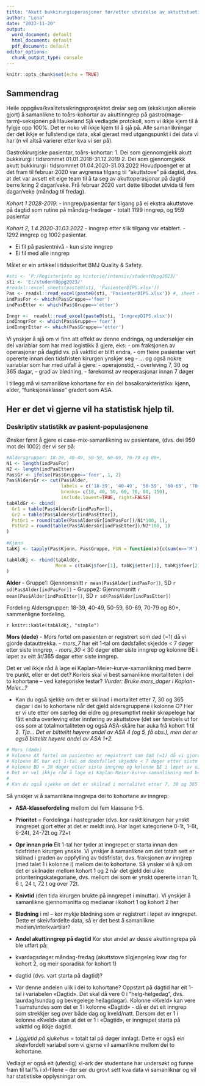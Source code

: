 ```yaml
---
title: "Akutt bukkirurgioperasjoner før/etter utvidelse av aktuttstuetilbud"
author: "Lena"
date: "2023-11-20"
output:
  word_document: default
  html_document: default
  pdf_document: default
editor_options:
  chunk_output_type: console
---
```


```r
knitr::opts_chunk$set(echo = TRUE)
```


## Sammendrag

Heile oppgåva/kvalitetssikringsprosjektet dreiar seg om (eksklusjon allereie gjort) å samanlikne to toårs-kohortar av akuttinngrep på gastro(mage-tarm)-seksjonen på Haukeland Sjå vedlagde protokoll, som vi ikkje kjem til å fylgje opp 100%. Det er noko vil ikkje kjem til å sjå på.
Alle samanlikningar der det ikkje er fullstendige data, skal gjerast med utgangspunkt i dei data vi har (n vil altså varierer etter kva vi ser på).


Gastrokirurgiske pasientar, toårs-kohortar:
  1.	Dei som gjennomgjekk akutt bukkirurgi i tidsrommet 01.01.2018-31.12.2019
  2.	Dei som gjennomgjekk akutt bukkirurgi i tidsrommet 01.04.2020-31.03.2022
 Hovudpoenget er at det fram til februar 2020 var avgrensa tilgang til "akuttstove" på dagtid, dvs. at det var avsett eit eige team til å ta seg av akuttoperasjonar på dagtid berre kring 2 dagar/veke.
Frå februar 2020 vart dette tilbodet utvida til fem dagar/veke (måndag til fredag).

 *Kohort 1 2028-2019*: 
- inngrep/pasientar før tilgang på ei ekstra akuttstove på dagtid som rutine på måndag-fredager
- totalt 1199 inngrep, og 959 pasientar

*Kohort 2, 1.4.2020-31.03.2022* 
- inngrep etter slik tilgang var etablert.
- 1292 inngrep og 1002 pasientar.

- Ei fil på pasientnivå - kun siste inngrep
- Ei fil med alle inngrep 

Målet er ein artikkel i tidsskriftet BMJ Quality & Safety.

```r
#sti <- 'P:/Registerinfo og historie/intensiv/studentOppg2023/'
sti <- 'E:/studentOppg2023/'
#readxl::excel_sheets(paste0(sti, 'PasienterDIPS.xlsx'))
Pas <- readxl::read_excel(paste0(sti, 'PasienterDIPS.xlsx')) #, sheet = "chickwts")
indPasFor <- which(Pas$Gruppe=='foer')
indPasEtter <- which(Pas$Gruppe=='etter')

Inngr <-  readxl::read_excel(paste0(sti, 'InngrepDIPS.xlsx'))
indInngrFor <- which(Pas$Gruppe=='foer')
indInngrEtter <- which(Pas$Gruppe=='etter')

```

 Vi ynskjer å sjå om vi finn att effekt av denne endringa, og undersøkjer ein del variablar som har med logistikk å gjere, eks: 
 - om fraksjonen av operasjonar på dagtid vs. på vakttid er blitt endra, 
 - om fleire pasientar vert opererte innan den tidsfristen kirurgen ynskjer seg
 - ...
 og også nokre variablar som har med utfall å gjere:
- operajonstid, 
- overleving 7, 30 og 365 dagar, 
- grad av blødning, 
- førekomst av reoperasjonar innan 7 døger
 
I tillegg må vi samanlikne kohortane for ein del basalkarakteristika: kjønn, alder, "funksjonsklasse" gradert som ASA.


## Her er det vi gjerne vil ha statistisk hjelp til.

### Deskriptiv statistikk av pasient-populasjonene
Ønsker først å gjere ei case-mix-samanlikning av pasientane,  (dvs. dei 959 mot dei 1002) der vi ser på:

```r
#Aldersgrupper: 18-39, 40-49, 50-59, 60-69, 70-79 og 80+,
N1 <- length(indPasFor)
N2 <- length(indPasEtter)
Pas$Gr <- ifelse(Pas$Gruppe=='foer', 1, 2)
Pas$AldersGr <- cut(Pas$Alder, 
                    labels = c('18-39', '40-49', '50-59', '60-69', '70-79', '80+'),
                    breaks= c(18, 40, 50, 60, 70, 80, 150),
                    include.lowest=TRUE, right=FALSE)
tabAldGr <- cbind(
  Gr1 = table(Pas$AldersGr[indPasFor]), 
  Gr2 = table(Pas$AldersGr[indPasEtter]),
  PstGr1 = round(table(Pas$AldersGr[indPasFor])/N1*100, 1),
  PstGr2 = round(table(Pas$AldersGr[indPasEtter])/N2*100, 1)
)
  
#Kjønn
tabKj <- tapply(Pas$Kjonn, Pas$Gruppe, FUN = function(x){c(sum(x=='M'), 100*sum(x=='M')/length(x) )})

tabAldKj <- rbind(tabAldGr,
                  Menn = c(tabKj$foer[1], tabKj$etter[1], tabKj$foer[2], tabKj$etter[2])
)

```

**Alder**
- Gruppe1: Gjennomsnitt `r mean(Pas$Alder[indPasFor])`, SD `r sd(Pas$Alder[indPasFor])`
- Gruppe2: Gjennomsnitt `r mean(Pas$Alder[indPasEtter])`, SD `r sd(Pas$Alder[indPasEtter])`

Fordeling
Aldersgrupper: 18-39, 40-49, 50-59, 60-69, 70-79 og 80+, sammenligne fordeling.

`r knitr::kable(tabAldKj, "simple")`

**Mors (døde)**
- *Mors* fortel om pasienten er registrert som død (=1) då vi gjorde datauttrekka. 
- *mors_7* har eit 1-tal om dødsfallet skjedde < 7 døger etter siste inngrep, 
- *mors_30* < 30 døger etter siste inngrep og kolonne BE i løpet av eitt år/365 dagar etter siste inngrep. 

Det er vel ikkje råd å lage ei Kaplan-Meier-kurve-samanlikning med berre tre punkt, eller er det det? Korleis skal vi best samanlikne mortaliteten i dei to kohortane – ved kategoriske testar?
*Vurder: Bruke mors_dager i Kaplan-Meier...?*

- Kan du også sjekke om det er skilnad i mortalitet etter 7, 30 og 365 dagar i dei to kohortane når det gjeld aldersgruppene i kolonne O? Her er vi ute etter om særleg dei eldre og presumptivt mekir skrøpelege har fått endra overleving etter innføring av akuttstove (det ser førebels ut for oss som at totalmortaliteten og også ASA-skåre har auka frå kohort 1 til 2.
*Tja... Det er blittelitt høyere andel av ASA 4 (og 5, få obs.), men det er også bittelitt høyere andel av ASA 1+2.*

```r
# Mors (døde)
# kolonne AX fortel om pasienten er registrert som død (=1) då vi gjorde datauttrekka. 
# Kolonne BC har eit 1-tal om dødsfallet skjedde < 7 døger etter siste inngrep, 
# kolonne BD < 30 døger etter siste inngrep og kolonne BE i løpet av eitt år/365 dagar etter siste inngrep. NB! Kolonne BC, BD og BE er kumulative – dersom BC har eit 1-tal, så har BD og BE det også – altså: er ein registrert død innan 7 døger, er ein også registrert død innan 30 og 365. Er ein død etter 15 dagar, er BC tom, medan det er eit 1-tal i BD og BE.
# Det er vel ikkje råd å lage ei Kaplan-Meier-kurve-samanlikning med berre tre punkt, eller er det det? Korleis skal vi best samanlikne mortaliteten i dei to kohortane – ved kategoriske testar?
# 
# Kan du også sjekke om det er skilnad i mortalitet etter 7, 30 og 365 dagar i dei to kohortane når det gjeld aldersgruppene i kolonne O? Her er vi ute etter om særleg dei eldre og presumptivt mekir skrøpelege har fått endra overleving etter innføring av akuttstove (det ser førebels ut for oss som at totalmortaliteten og også ASA-skåre («kor sjuke pasientane var») har auka frå kohort 1 til 2.

```



Så ynskjer vi å samanlikna inngrepa  dei to kohortane av inngrep:

- **ASA-klassefordeling** mellom dei fem klassane 1-5.
- **Prioritet** = Fordelinga i hastegrader (dvs. kor raskt kirurgen har ynskt inngrepet gjort etter at det er meldt inn). Har laget kategoriene 0-1t, 1-6t, 6-24t, 24-72t og 72+t

- **Opr innan prio** Eit 1-tal her tyder at inngrepet er starta innan den tidsfristen kirurgen ynskte. Vi ynskjer å samanlikne om det totalt sett er skilnad i graden av oppfylling av tidsfristar, dvs. fraksjonen av inngrep (med talet 1 i kolonne I) mellom dei to kohortane. Så ynsker vi å sjå om det er skilnader mellom kohort 1 og 2 når det gjeld dei ulike prioriteringskategoriane, dvs. mellom dei som er ynskt opererte innan 1t, 6 t, 24 t, 72 t og over 72t.

- **Knivtid** (den tida kirurgen brukte på inngrepet i minuttar). Vi ynskjer å samanlikne gjennomsnitta og medianar i kohort 1 og kohort 2 her

- **Blødning** i ml – kor mykje blødning som er registrert i løpet av inngrepet. Dette er skeivfordelte data, så er det best å samanlikne median/interkvartilar?

- **Andel akuttinngrep på dagtid** 
Kor stor andel av desse akuttinngrepa på ble utført på: 
- kvardagsdøger måndag-fredag (akuttstove tilgjengeleg kvar dag for kohort 2, og meir sporadisk for kohort 1)
- dagtid (dvs. vart starta på dagtid)? 
- Var denne andelen ulik i dei to kohortane? 
Oppstart på dagtid har eit 1-tal i variabelen «Dagtid». Det skal då vere 0 i "helg-helgedag", dvs. laurdag/sundag og bevegelege heilagdagar). Kolonne «Kveld» kan vere 1 samstundes som det er 1 i kolonne «Dagtid» - då er det eit inngrep som strekkjer seg over både dag og kveld/natt. Dersom det er 1 i kolonne «Kveld» utan at det er 1 i «Dagtid», er inngrepet starta på vakttid og ikkje dagtid.
-	*Liggjetid på sjukehus* = totalt tal på døger innlagt. Dette er også ein skeivfordelt variabel som vi gjerne vil samanlikne mellom dei to kohortane. 



Vedlagt er også eit (uferdig) xl-ark der studentane har undersøkt og funne fram til tal/% i xl-filene – der ser du grovt sett kva data vi samanliknar og vil har statistiske opplysningar om.


